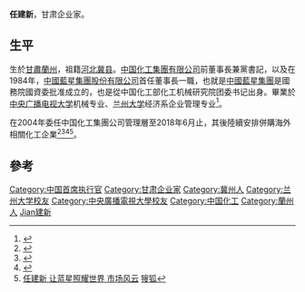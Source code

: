 '''任建新'''{{BD|1958年|1月|||catIdx=Ren任建新}}，甘肃企业家。

==生平==
生於[[甘肅|甘肅]][[蘭州|蘭州]]，祖籍[[河北|河北]][[冀县|冀县]]。[[中国化工集團有限公司|中国化工集團有限公司]]前董事長兼黨書記，以及在1984年，[[中國藍星集團股份有限公司|中國藍星集團股份有限公司]]首任董事長一職，也就是[[中國藍星集團|中國藍星集團]]是國務院國資委批准成立的，也是從中国化工部化工机械研究院团委书记出身。畢業於[[中央广播电视大学|中央广播电视大学]]机械专业、[[兰州大学|兰州大学]]经济系企业管理专业<ref>{{Cite web |url=http://bluestar.chemchina.com/lanxing/gywm/lsyg/A040104web_1.htm |title=中國藍星集團股份有限公司 有關歷史 內容任建新會提及過去分享經歷 |accessdate=2016-07-25 |archive-date=2016-08-17 |archive-url=https://web.archive.org/web/20160817235322/http://bluestar.chemchina.com/lanxing/gywm/lsyg/A040104web_1.htm |dead-url=no }}</ref>。

在2004年委任中国化工集團公司管理層至2018年6月止，其後陸續安排併購海外相關化工企業<ref>{{Cite web |url=http://www.chinavalue.net/figure/show.aspx?id=258 |title=任建新：再造千亿化工系 黑石6亿美元注资蓝星 |accessdate=2011-07-23 |archive-date=2016-03-04 |archive-url=https://web.archive.org/web/20160304122758/http://www.chinavalue.net/figure/show.aspx?id=258 |dead-url=no }}</ref><ref>{{Cite web |url=http://paper.wenweipo.com/2008/01/30/AZ0801300001.htm |title=任建新創千億元化工航母  文匯報 |accessdate=2011-07-23 |archive-date=2010-08-08 |archive-url=https://web.archive.org/web/20100808013734/http://paper.wenweipo.com/2008/01/30/AZ0801300001.htm |dead-url=no }}</ref><ref>{{Cite web |url=http://ccnews.people.com.cn/GB/87328/8338562.html |title=中国化工总经理任建新：国企应吸收各类资本 人民網 |accessdate=2011-09-06 |archive-date=2016-03-04 |archive-url=https://web.archive.org/web/20160304064720/http://ccnews.people.com.cn/GB/87328/8338562.html |dead-url=no }}</ref><ref>[http://news.sohu.com/20070919/n252230053.shtml 任建新  让蓝星照耀世界 市场风云] {{Wayback|url=http://news.sohu.com/20070919/n252230053.shtml |date=20161220143644 }}[[獀狐|獀狐]]</ref>。

==參考==
{{reflist}}

{{中国人物小作品}}
{{DEFAULTSORT:Ren任建新}}
[[Category:中国首席执行官|Category:中国首席执行官]]
[[Category:甘肃企业家|Category:甘肃企业家]]
[[Category:冀州人|Category:冀州人]]
[[Category:兰州大学校友|Category:兰州大学校友]]
[[Category:中央廣播電視大學校友|Category:中央廣播電視大學校友]]
[[Category:中国化工|Category:中国化工]]
[[Category:蘭州人|Category:蘭州人]]
[[Category:任姓|Jian建新]]